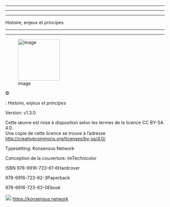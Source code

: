 ::: center

------------------------------------------------------------------------

[]{.smallcaps}

------------------------------------------------------------------------
:::

::: center

------------------------------------------------------------------------

[H]{.smallcaps}istoire, enjeux et principes

------------------------------------------------------------------------

****

![image](img/knw){width="3.5cm"}
:::

::: center
:::

©

*: Histoire, enjeux et principes*

Version: v1.3.0

Cette œuvre est mise à disposition selon les termes de la licence CC BY-SA 4.0.\
Une copie de cette licence se trouve à l'adresse\
<http://creativecommons.org/licenses/by-sa/4.0/>

Typesetting: Konsensus Network

Conception de la couverture: ImTechnicolor

ISBN 978-9916-723-61-6Hardcover

978-9916-723-62-3Paperback

978-9916-723-63-0Ebook

![image](img/free_starfish.png){width="0.5cm"} <https://konsensus.network>

::: center
:::